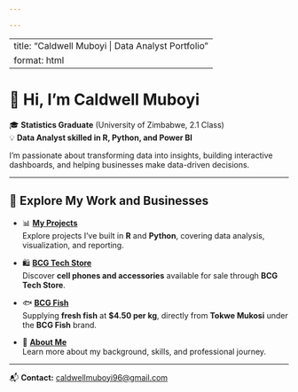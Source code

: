 ```yaml
---

---
```


---
title: "Caldwell Muboyi | Data Analyst Portfolio"
format: html
---

# 👋 Hi, I'm Caldwell Muboyi

🎓 **Statistics Graduate** (University of Zimbabwe, 2.1 Class)\
💡 **Data Analyst skilled in R, Python, and Power BI**

I’m passionate about transforming data into insights, building interactive dashboards, and helping businesses make data-driven decisions.

------------------------------------------------------------------------

## 🔗 Explore My Work and Businesses

-   📊 [**My Projects**](projects/index.qmd)\
    Explore projects I’ve built in **R** and **Python**, covering data analysis, visualization, and reporting.

-   🛍️ [**BCG Tech Store**](bcg-tech-store/index.qmd)\
    Discover **cell phones and accessories** available for sale through **BCG Tech Store**.

-   🐟 [**BCG Fish**](bcg-fish/index.qmd)\
    Supplying **fresh fish** at **\$4.50 per kg**, directly from **Tokwe Mukosi** under the **BCG Fish** brand.

-   🙌 [**About Me**](about.qmd)\
    Learn more about my background, skills, and professional journey.

------------------------------------------------------------------------

📬 **Contact:** [caldwellmuboyi96\@gmail.com](mailto:caldwellmuboyi96@gmail.com)

